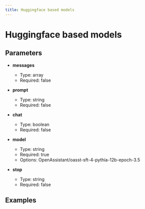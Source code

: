 ```yaml
---
title: Huggingface based models
---
```


# Huggingface based models

## Parameters


- **messages**
  - Type: array
  - Required: false

- **prompt**
  - Type: string
  - Required: false

- **chat**
  - Type: boolean
  - Required: false

- **model**
  - Type: string
  - Required: true
  - Options: OpenAssistant/oasst-sft-4-pythia-12b-epoch-3.5

- **stop**
  - Type: string
  - Required: false

## Examples

